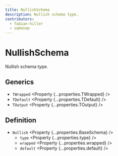 ```yaml
---
title: NullishSchema
description: Nullish schema type.
contributors:
  - fabian-hiller
  - sqmasep
---
```



# NullishSchema

Nullish schema type.

## Generics

- `TWrapped` <Property {...properties.TWrapped} />
- `TDefault` <Property {...properties.TDefault} />
- `TOutput` <Property {...properties.TOutput} />

## Definition

- `Nullish` <Property {...properties.BaseSchema} />
  - `type` <Property {...properties.type} />
  - `wrapped` <Property {...properties.wrapped} />
  - `default` <Property {...properties.default} />

